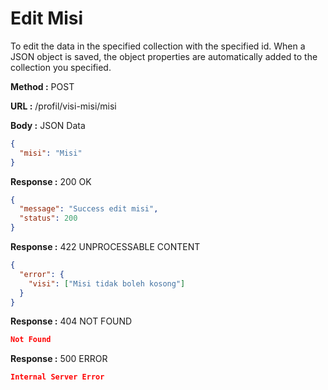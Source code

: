 
# Edit Misi

To edit the data in the specified collection with the specified id.
When a JSON object is saved, the object properties are automatically added to the collection you specified.

**Method :** <Badge variant="success">POST</Badge>

**URL :** <Badge variant="dark">/profil/visi-misi/misi</Badge>

**Body :** <Badge variant="warning">JSON Data</Badge>

```json
{
  "misi": "Misi"
}
```

**Response :** <BadgeOutline variant="success">200 OK</BadgeOutline>

```json
{
  "message": "Success edit misi",
  "status": 200
}
```

**Response :** <BadgeOutline variant="info">422 UNPROCESSABLE CONTENT</BadgeOutline>

```json
{
  "error": {
    "visi": ["Misi tidak boleh kosong"]
  }
}
```

**Response :** <BadgeOutline variant="warning">404 NOT FOUND</BadgeOutline>

```json
Not Found
```

**Response :** <BadgeOutline variant="danger">500 ERROR</BadgeOutline>

```json
Internal Server Error
```
